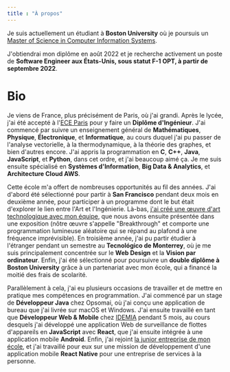 ```yaml
---
title : "À propos"
---
```


Je suis actuellement un étudiant à **Boston University** où je poursuis un [Master of Science in Computer Information Systems](https://www.bu.edu/met/degrees-certificates/ms-computer-information-systems/).

J'obtiendrai mon diplôme en août 2022 et je recherche activement un poste de **Software Engineer aux États-Unis, sous statut F-1 OPT, à partir de septembre 2022**.

# Bio

Je viens de France, plus précisément de Paris, où j'ai grandi.
Après le lycée, j'ai été accepté à l'[ECE Paris](https://www.ece.fr/) pour y faire un **Diplôme d'Ingénieur**. J'ai commencé par suivre un enseignement général de **Mathématiques**, **Physique**, **Électronique**, et **Informatique**, au cours duquel j'ai pu passer de l'analyse vectorielle, à la thermodynamique, à la théorie des graphes, et bien d'autres encore.
J'ai appris la programmation en **C**, **C++**, **Java**, **JavaScript**, et **Python**, dans cet ordre, et j'ai beaucoup aimé ça. Je me suis ensuite spécialisé en **Systèmes d'Information**, **Big Data & Analytics**, et **Architecture Cloud AWS**.

Cette école m'a offert de nombreuses opportunités au fil des années.
J'ai d'abord été sélectionné pour partir à **San Francisco** pendant deux mois en deuxième année, pour participer à un programme dont le but était d'explorer le lien entre l'Art et l'Ingénierie. Là-bas, [j'ai créé une œuvre d'art technologique avec mon équipe](https://benclem.dev/blog/SF), que nous avons ensuite présentée dans une exposition (nôtre œuvre s'appelle "Breakthrough" et comporte une programmation lumineuse aléatoire qui se répand au plafond à une fréquence imprévisible).
En troisième année, j'ai pu partir étudier à l'étranger pendant un semestre au **Tecnológico de Monterrey**, où je me suis principalement concentrée sur le **Web Design** et la **Vision par ordinateur**.
Enfin, j'ai été sélectionné pour poursuivre un **double diplôme à Boston University** grâce à un partenariat avec mon école, qui a financé la moitié des frais de scolarité.

Parallèlement à cela, j'ai eu plusieurs occasions de travailler et de mettre en pratique mes compétences en programmation.
J'ai commencé par un stage de **Développeur Java** chez Opsomai, où j'ai conçu une application de bureau que j'ai livrée sur macOS et Windows.
J'ai ensuite travaillé en tant que **Développeur Web & Mobile** chez [IDEMIA](https://www.idemia.com/fr/) pendant 5 mois, au cours desquels j'ai développé une application Web de surveillance de flottes d'appareils en **JavaScript** avec **React**, que j'ai ensuite intégrée à une application mobile **Android**.
Enfin, j'ai rejoint [la junior entreprise de mon école](https://jeece.fr/), et j'ai travaillé pour eux sur une mission de développement d'une application mobile **React Native** pour une entreprise de services à la personne.